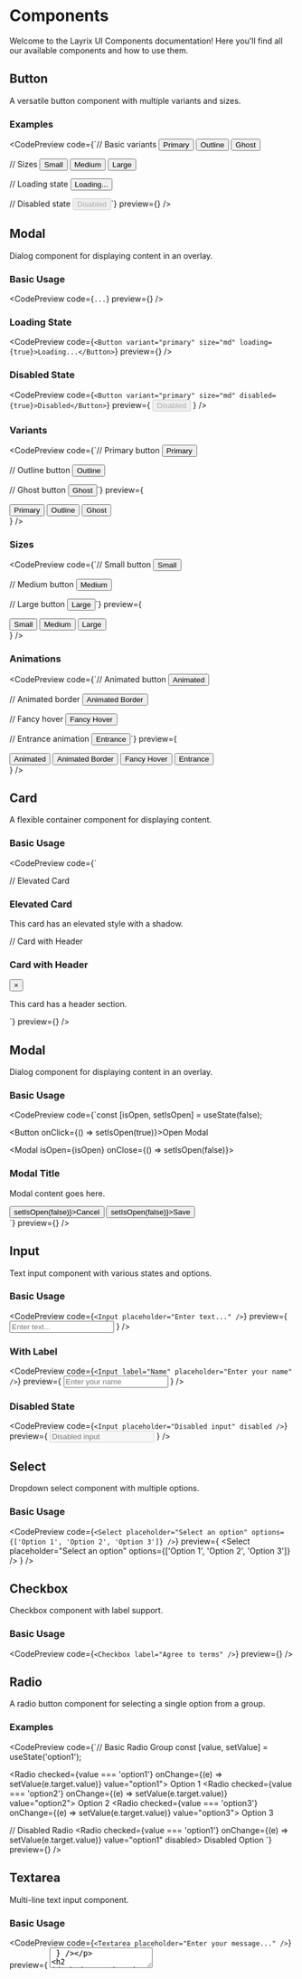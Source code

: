 
# Components

Welcome to the Layrix UI Components documentation! Here you'll find all our available components and how to use them.

## Button

A versatile button component with multiple variants and sizes.

### Examples

<CodePreview
  code={`// Basic variants
<Button variant="primary">Primary</Button>
<Button variant="outline">Outline</Button>
<Button variant="ghost">Ghost</Button>

// Sizes
<Button size="sm">Small</Button>
<Button size="md">Medium</Button>
<Button size="lg">Large</Button>

// Loading state
<Button variant="primary" loading>Loading...</Button>

// Disabled state
<Button variant="primary" disabled>Disabled</Button>`}
  preview={<ButtonPreview />}
/>

## Modal

Dialog component for displaying content in an overlay.

### Basic Usage

<CodePreview
 code={`...`}
  preview={<ModalPreview />}
/>

### Loading State

<CodePreview
  code={`<Button variant="primary" size="md" loading={true}>Loading...</Button>`}
  preview={<ButtonPreview />}
/>

### Disabled State

<CodePreview
  code={`<Button variant="primary" size="md" disabled={true}>Disabled</Button>`}
  preview={
    <Button variant="primary" size="md" disabled={true}>Disabled</Button>
  }
/>

### Variants

<CodePreview
  code={`// Primary button
<Button variant="primary" size="md">Primary</Button>

// Outline button
<Button variant="outline" size="md">Outline</Button>

// Ghost button
<Button variant="ghost" size="md">Ghost</Button>`}
  preview={
    <div className="flex flex-col sm:flex-row gap-4">
      <Button variant="primary" size="md">Primary</Button>
      <Button variant="outline" size="md">Outline</Button>
      <Button variant="ghost" size="md">Ghost</Button>
    </div>
  }
/>

### Sizes

<CodePreview
  code={`// Small button
<Button variant="primary" size="sm">Small</Button>

// Medium button
<Button variant="primary" size="md">Medium</Button>

// Large button
<Button variant="primary" size="lg">Large</Button>`}
  preview={
    <div className="flex flex-col sm:flex-row gap-4">
      <Button variant="primary" size="sm">Small</Button>
      <Button variant="primary" size="md">Medium</Button>
      <Button variant="primary" size="lg">Large</Button>
    </div>
  }
/>

### Animations

<CodePreview
  code={`// Animated button
<Button variant="primary" animated>Animated</Button>

// Animated border
<Button variant="primary" animated animatedBorder>Animated Border</Button>

// Fancy hover
<Button variant="primary" animated fancyHover>Fancy Hover</Button>

// Entrance animation
<Button variant="primary" animated entrance>Entrance</Button>`}
  preview={
    <div className="flex flex-col sm:flex-row gap-4">
      <Button variant="primary" animated>Animated</Button>
      <Button variant="primary" animated animatedBorder>Animated Border</Button>
      <Button variant="primary" animated fancyHover>Fancy Hover</Button>
      <Button variant="primary" animated entrance>Entrance</Button>
    </div>
  }
/>

## Card

A flexible container component for displaying content.

### Basic Usage

<CodePreview
  code={`<Card>

// Elevated Card
<Card variant="elevated">
  <h3 className="text-lg font-semibold mb-2">Elevated Card</h3>
  <p className="text-gray-400">This card has an elevated style with a shadow.</p>
</Card>

// Card with Header
<Card>
  <div className="flex justify-between items-center border-b border-gray-700 pb-3">
    <h3 className="text-lg font-semibold">Card with Header</h3>
    <button className="text-gray-400 hover:text-gray-300">×</button>
  </div>
  <p className="text-gray-400 pt-3">This card has a header section.</p>
</Card>`}
  preview={<CardPreview />}
/>

## Modal

Dialog component for displaying content in an overlay.

### Basic Usage

<CodePreview
  code={`const [isOpen, setIsOpen] = useState(false);

<Button onClick={() => setIsOpen(true)}>Open Modal</Button>

<Modal isOpen={isOpen} onClose={() => setIsOpen(false)}>
  <h3 className="text-lg font-semibold text-white mb-4">Modal Title</h3>
  <p className="text-gray-300 mb-4">Modal content goes here.</p>
  <div className="flex justify-end space-x-2">
    <Button variant="outline" onClick={() => setIsOpen(false)}>Cancel</Button>
    <Button onClick={() => setIsOpen(false)}>Save</Button>
  </div>
</Modal>`}
  preview={<ModalPreview />}
/>

## Input

Text input component with various states and options.

### Basic Usage

<CodePreview
  code={`<Input placeholder="Enter text..." />`}
  preview={
    <Input placeholder="Enter text..." />
  }
/>

### With Label

<CodePreview
  code={`<Input
  label="Name"
  placeholder="Enter your name"
/>`}
  preview={
    <Input
      label="Name"
      placeholder="Enter your name"
    />
  }
/>

### Disabled State

<CodePreview
  code={`<Input
  placeholder="Disabled input"
  disabled
/>`}
  preview={
    <Input
      placeholder="Disabled input"
      disabled
    />
  }
/>

## Select

Dropdown select component with multiple options.

### Basic Usage

<CodePreview
  code={`<Select
  placeholder="Select an option"
  options={['Option 1', 'Option 2', 'Option 3']}
/>`}
  preview={
    <Select
      placeholder="Select an option"
      options={['Option 1', 'Option 2', 'Option 3']}
    />
  }
/>

## Checkbox

Checkbox component with label support.

### Basic Usage

<CodePreview
  code={`<Checkbox label="Agree to terms" />`}
  preview={<CheckboxPreview />}
/>

## Radio

A radio button component for selecting a single option from a group.

### Examples

<CodePreview
  code={`// Basic Radio Group
const [value, setValue] = useState('option1');

<Radio checked={value === 'option1'} onChange={(e) => setValue(e.target.value)} value="option1">
  Option 1
</Radio>
<Radio checked={value === 'option2'} onChange={(e) => setValue(e.target.value)} value="option2">
  Option 2
</Radio>
<Radio checked={value === 'option3'} onChange={(e) => setValue(e.target.value)} value="option3">
  Option 3
</Radio>

// Disabled Radio
<Radio checked={value === 'option1'} onChange={(e) => setValue(e.target.value)} value="option1" disabled>
  Disabled Option
</Radio>`}
  preview={<RadioPreview />}
/>

## Textarea

Multi-line text input component.

### Basic Usage

<CodePreview
  code={`<Textarea placeholder="Enter your message..." />`}
  preview={
    <Textarea placeholder="Enter your message..." />
  }
/>

## Badge

Small status indicator component.

### Basic Usage

<CodePreview
  code={`<Badge variant="primary">New</Badge>`}
  preview={
    <Badge variant="primary">New</Badge>
  }
/>

## Avatar

Profile picture component with fallback support.

### Basic Usage

<CodePreview
  code={`<Avatar src="avatar.jpg" alt="User avatar" />`}
  preview={
    <Avatar src="avatar.jpg" alt="User avatar" />
  }
/>

## Tooltip

Component that displays a tooltip on hover.

### Basic Usage

<CodePreview
  code={`<Tooltip content="This is a tooltip">
  <Button>Hover me</Button>
</Tooltip>`}
  preview={
    <Tooltip content="This is a tooltip">
      <Button>Hover me</Button>
    </Tooltip>
  }
/>

## Alert

Component for displaying important messages.

### Basic Usage

<CodePreview
  code={`<Alert variant="info">
  This is an info alert
</Alert>`}
  preview={
    <Alert variant="info">
      This is an info alert
    </Alert>
  }
/>

## ProgressBar

Component for displaying progress.

### Basic Usage

<CodePreview
  code={`<ProgressBar value={50} />`}
  preview={
    <ProgressBar value={50} />
  }
/>

## Accordion

Collapsible content section component.

### Basic Usage

<CodePreview
  code={`<Accordion>
  <AccordionItem title="Section 1">
    <p>Content for section 1</p>
  </AccordionItem>
  <AccordionItem title="Section 2">
    <p>Content for section 2</p>
  </AccordionItem>
</Accordion>`}
  preview={
    <Accordion>
      <AccordionItem title="Section 1">
        <p>Content for section 1</p>
      </AccordionItem>
      <AccordionItem title="Section 2">
        <p>Content for section 2</p>
      </AccordionItem>
    </Accordion>
  }
/>

## Card

A flexible container component for displaying content.

### Basic Usage

<CodePreview
  code={`<Card>
  <h2>Card Title</h2>
  <p>Card content goes here.</p>
</Card>`}
  preview={<CardPreview />}
/>

<CodePreview
  code={`<Card header={<h2>Card Title</h2>}>
  <p>Card content goes here</p>
</Card>`}
  preview={
    <Card header={<h2>Card Title</h2>}>
      <p>Card content goes here</p>
    </Card>
  }
/>

```tsx
<Card variant="elevated">
  <h3>Card Title</h3>
  <p>Card content goes here</p>
</Card>
```

## Modal

Dialog component for displaying content in an overlay.

### Usage

<CodePreview
  code={`const [isOpen, setIsOpen] = useState(false);

<Button onClick={() => setIsOpen(true)}>Open Modal</Button>

<Modal isOpen={isOpen} onClose={() => setIsOpen(false)}>
  <h3 className="text-lg font-semibold text-white mb-4">Modal Title</h3>
  <p className="text-gray-300 mb-4">Modal content goes here.</p>
  <div className="flex justify-end space-x-2">
    <Button variant="outline" onClick={() => setIsOpen(false)}>Cancel</Button>
    <Button onClick={() => setIsOpen(false)}>Save</Button>
  </div>
</Modal>`}
  preview={() => {
    const [isOpen, setIsOpen] = useState(false);
    return (
      <>
        <Button onClick={() => setIsOpen(true)}>Open Modal</Button>
        <Modal isOpen={isOpen} onClose={() => setIsOpen(false)}>
          <h3 className="text-lg font-semibold text-white mb-4">Modal Title</h3>
          <p className="text-gray-300 mb-4">Modal content goes here.</p>
          <div className="flex justify-end space-x-2">
            <Button variant="outline" onClick={() => setIsOpen(false)}>Cancel</Button>
            <Button onClick={() => setIsOpen(false)}>Save</Button>
          </div>
        </Modal>
      </>
    );
  }}
/>

## Form Elements

### Input

<CodePreview
  code={`<Input 
  type="text" 
  placeholder="Enter text..." 
  size="md"
/>`}
  preview={
    <Input 
      type="text" 
      placeholder="Enter text..." 
      size="md"
    />
  }
/>

### Textarea

<CodePreview
  code={`<Textarea
    placeholder="Enter text..."
    size="md"
  />`}
  preview={
    <Textarea
      placeholder="Enter text..."
      size="md"
    />
  }
/>

### Accordion

<CodePreview
  code={`import { Accordion, AccordionItem } from '@/components';

<Accordion>
  <AccordionItem title="Section 1">
    Content 1
  </AccordionItem>
  <AccordionItem title="Section 2">
    Content 2
  </AccordionItem>
</Accordion>`}
  preview={() => {
    return (
      <Accordion>
        <AccordionItem title="Section 1">
          Content 1
        </AccordionItem>
        <AccordionItem title="Section 2">
          Content 2
        </AccordionItem>
      </Accordion>
    );
  }}
/>

### Select

<CodePreview
  code={`const [selected, setSelected] = useState('');

<Select
  options={['Option 1', 'Option 2']}
  value={selected}
  onChange={(val) => setSelected(val)}
  placeholder="Select an option..."
/>`}
  preview={() => {
    const [selected, setSelected] = useState('');
    return (
      <Select
        options={['Option 1', 'Option 2']}
        value={selected}
        onChange={(val) => setSelected(val)}
        placeholder="Select an option..."
      />
    );
  }}
/>

    <Textarea
      placeholder="Enter text..."
      size="md"
    />
  }
/>

### Checkbox

A checkbox component for toggling boolean values.

### Examples

<CodePreview
  code={`// Basic Checkbox
const [checked, setChecked] = useState(false);

<Checkbox checked={checked} onChange={(e) => setChecked(e.target.checked)}>
  Basic Checkbox
</Checkbox>

// Disabled Checkbox
<Checkbox disabled>Disabled Checkbox</Checkbox>`}
  preview={<CheckboxPreview />}
/>

### Radio

<CodePreview
  code={`<Radio
  id="radio"
  name="radio-group"
  value="option1"
  label="Radio label"
  size="md"
/>`}
  preview={<RadioPreview />}
/>

## Status Indicators

### Badge

<CodePreview
  code={`<Badge variant="primary">Primary</Badge>
<Badge variant="secondary">Secondary</Badge>`}
  preview={
    <>
      <Badge variant="primary">Primary</Badge>
      <Badge variant="secondary">Secondary</Badge>
    </>
  }
/>

<Badge variant="danger">Danger</Badge>

### Avatar

<CodePreview
  code={`<Avatar src="/avatar.jpg" alt="User avatar" />`}
  preview={
    <Avatar src="/avatar.jpg" alt="User avatar" />
  }
/>

## Progress Indicators

### ProgressBar

<CodePreview
  code={`<ProgressBar value={75} max={100} />`}
  preview={
    <ProgressBar value={75} max={100} />
  }
/>

## Interactive Components

### Tooltip

<CodePreview
  code={`<Button>
  <Tooltip content="This is a tooltip">
    Hover me
  </Tooltip>
</Button>`}
  preview={
    <Button>
      <Tooltip content="This is a tooltip">
        Hover me
      </Tooltip>
    </Button>
  }
/>

### Accordion

```tsx
<Accordion>
  <Accordion.Item title="Section 1">
    Content 1
  </Accordion.Item>
  <Accordion.Item title="Section 2">
    Content 2
  </Accordion.Item>
</Accordion>
```
